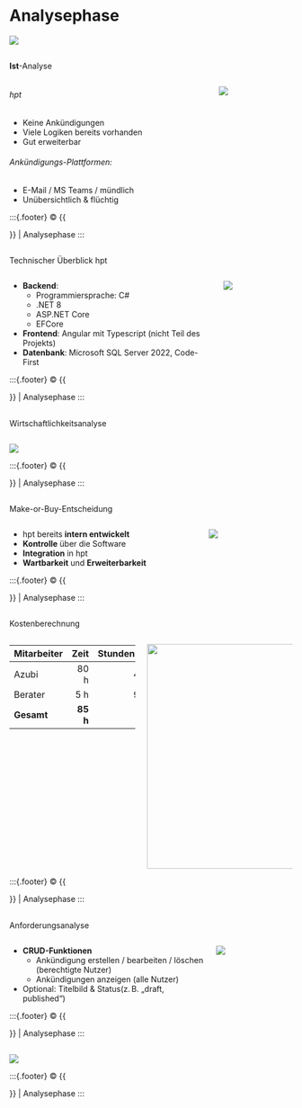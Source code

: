 # Analysephase {.center}
:::{.center}
![](./images/title-svgs/analyse.svg)
:::

## {auto-animate=true}
:::{.subheader}
**Ist**-Analyse
:::

:::: {.columns}
:::{.column}
###### hpt
- Keine Ankündigungen
- Viele Logiken bereits vorhanden
- Gut erweiterbar

###### Ankündigungs-Plattformen: 
  - E-Mail / MS Teams / mündlich
  - Unübersichtlich & flüchtig
:::

:::{.column .r-stretch .center}
![](./images/title-svgs/analyse.svg)
:::
::::

:::{.footer}
© {{<meta name>}} | Analysephase
:::

##
:::{.subheader}
Technischer Überblick hpt
:::

:::: {.columns}
:::{.column width="50%"}
- **Backend**: 
  - Programmiersprache: C#
  - .NET 8
  - ASP.NET Core
  - EFCore
- **Frontend**: Angular mit Typescript (nicht Teil des Projekts)
- **Datenbank**: Microsoft SQL Server 2022, Code-First
:::

:::{.column .r-stretch .center}
![](./images/title-svgs/analyse.svg)
:::
::::

:::{.footer}
© {{<meta name>}} | Analysephase
:::

## {auto-animate=true}
:::{.subheader}
Wirtschaftlichkeitsanalyse
:::

:::{.column .r-stretch .center}
![](./images/title-svgs/finance.svg)
:::

:::{.footer}
© {{<meta name>}} | Analysephase
:::

## {auto-animate=true}
:::{.subheader}
Make-or-Buy-Entscheidung
:::

:::: {.columns}
:::{.column width="40%"}
- hpt bereits **intern entwickelt**
- **Kontrolle** über die Software
- **Integration** in hpt
- **Wartbarkeit** und **Erweiterbarkeit**
:::

:::{.column .r-stretch .center}
![](./images/title-svgs/finance.svg)
:::
::::

:::{.footer}
© {{<meta name>}} | Analysephase
:::

##
:::{.subheader}
Kostenberechnung
:::

:::: {.columns}
:::{.column}
::: {.table-left}
| Mitarbeiter | Zeit  | Stundensatz | Kosten |
|-------------|------:|------------:|-------:|
| Azubi       | 80 h  | 42 €        | 3.360 € |
| Berater     | 5 h   | 90 €        | 450 €  |
| **Gesamt**  | **85 h** | - | **3.810 €** |
:::
:::

:::{.column}
![](./images/title-svgs/undraw_calculator_21hp.svg){.absolute right=0 width="400"}
:::
::::

:::{.footer}
© {{<meta name>}} | Analysephase
:::

## {auto-animate=true}
:::{.subheader}
Anforderungsanalyse
:::

:::: {.columns}
:::{.column width="45%"}
- **CRUD-Funktionen**
  - Ankündigung erstellen / bearbeiten / löschen (berechtigte Nutzer)
  - Ankündigungen anzeigen (alle Nutzer)
- Optional: Titelbild & Status(z. B. „draft, published“)

:::

:::{.column .r-stretch .center}
![](./images/diagramme/usecase_puml.svg)
:::
::::

:::{.footer}
© {{<meta name>}} | Analysephase
:::

## {auto-animate=true .center}

:::{.r-stretch}
![](./images/diagramme/usecase_puml.svg)
:::

:::{.footer}
© {{<meta name>}} | Analysephase
:::